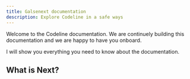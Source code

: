 ```yaml
---
title: Galsenext documentation
description: Explore Codeline in a safe ways
---
```


Welcome to the Codeline documentation. We are continuely building this documentation and we are happy to have you onboard.

I will show you everything you need to know about the documentation.

## What is Next?

<Cards>
  <Card title="Create your schools" href="/get-started/schools" />
  <Card
    title="Start creating your first courses "
    href="/get-started/products"
  />
</Cards>
